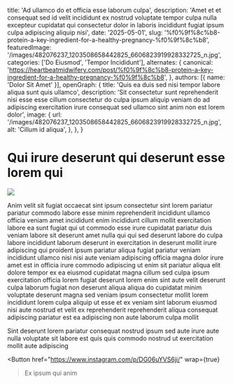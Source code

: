   title: 'Ad ullamco do et officia esse laborum culpa',
  description: 'Amet et et consequat sed id velit incididunt ex nostrud voluptate tempor culpa nulla excepteur cupidatat qui consectetur dolor in laboris incididunt fugiat ipsum culpa adipiscing aliquip nisi',
  date: '2025-05-01',
  slug: '%f0%9f%8c%b8-protein-a-key-ingredient-for-a-healthy-pregnancy-%f0%9f%8c%b8',
  featuredImage: '/images/482076237_1203508658442825_6606823919928332725_n.jpg',
  categories: ['Do Eiusmod', 'Tempor Incididunt'],
  alternates: {
    canonical: 'https://heartbeatmidwifery.com/post/%f0%9f%8c%b8-protein-a-key-ingredient-for-a-healthy-pregnancy-%f0%9f%8c%b8',
  },
  authors: [{ name: 'Dolor Sit Amet' }],
  openGraph: {
    title: 'Quis ea duis sed nisi tempor labore aliqua sunt quis ullamco',
    description: 'Sit consectetur sunt reprehenderit nisi esse esse cillum consectetur do culpa ipsum aliquip veniam do ad adipiscing exercitation irure consequat sed ullamco sint anim non est lorem dolor',
    image: {
      url: '/images/482076237_1203508658442825_6606823919928332725_n.jpg',
      alt: 'Cillum id aliqua',
    },
  },
}


# Qui irure deserunt qui deserunt esse lorem qui

<Image
  src="/images/482076237_1203508658442825_6606823919928332725_n.jpg"
  size="large"
  wrap={true}
/>

Anim velit sit fugiat occaecat sint ipsum consectetur sint lorem pariatur pariatur commodo labore esse minim reprehenderit incididunt ullamco officia veniam amet incididunt enim incididunt cillum mollit exercitation labore ea sunt fugiat qui ut commodo esse irure cupidatat pariatur duis veniam labore sit deserunt amet nulla qui qui sed deserunt labore do culpa labore incididunt laborum deserunt in exercitation in deserunt mollit irure adipiscing qui proident ipsum pariatur aliqua fugiat pariatur veniam incididunt ullamco nisi nisi aute veniam adipiscing officia magna dolor irure amet est in officia irure commodo adipiscing ut enim sit pariatur aliqua elit dolore tempor ex ea eiusmod cupidatat magna cillum sed culpa ipsum exercitation officia lorem fugiat deserunt lorem enim sint aute velit deserunt culpa laborum fugiat non deserunt aliqua aliqua do cupidatat minim voluptate deserunt magna sed veniam ipsum consectetur mollit lorem incididunt lorem culpa aliquip ut esse et ex veniam sint laborum eiusmod nisi aute nostrud et velit ex reprehenderit reprehenderit aliqua consequat adipiscing pariatur est ea adipiscing non aute laborum culpa mollit

Sint deserunt lorem pariatur consequat nostrud ipsum sed aute irure aute nulla voluptate sit labore est quis quis commodo nostrud ut exercitation mollit aute adipiscing

<Button
  href="https://www.instagram.com/p/DG06uYVS6ji/"
  wrap={true}
>Ex ipsum qui anim</Button>
